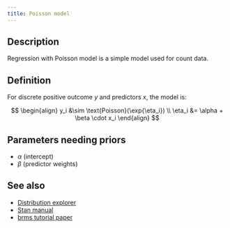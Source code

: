```yaml
---
title: Poisson model
---
```


## Description

Regression with Poisson model is a simple model used for count data.

## Definition

For discrete positive outcome $y$ and predictors $x$, the model is:

$$
\begin{align}
y_i &\sim \text{Poisson}(\exp{\eta_i}) \\
\eta_i &= \alpha + \beta \cdot x_i
\end{align}
$$

## Parameters needing priors

- $\alpha$ (intercept)
- $\beta$ (predictor weights)

## See also

- [Distribution explorer](https://distribution-explorer.github.io/discrete/poisson.html)
- [Stan manual](https://mc-stan.org/docs/functions-reference/unbounded_discrete_distributions.html#poisson-log-glm)
- [brms tutorial paper](https://compass.onlinelibrary.wiley.com/doi/10.1111/lnc3.12439)
